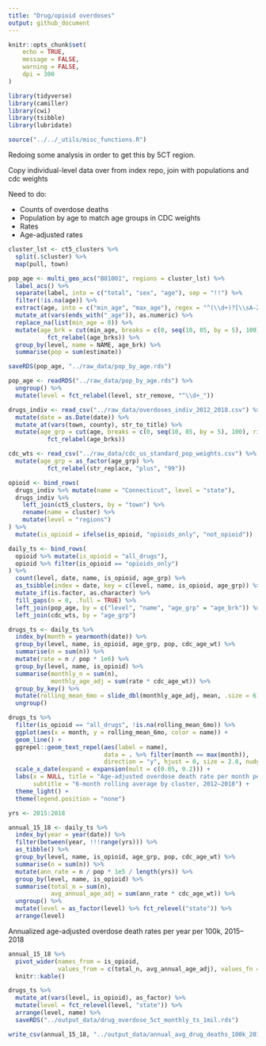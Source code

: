 ```yaml
---
title: "Drug/opioid overdoses"
output: github_document
---
```


```r
knitr::opts_chunk$set(
	echo = TRUE,
	message = FALSE,
	warning = FALSE,
	dpi = 300
)
```

```r
library(tidyverse)
library(camiller)
library(cwi)
library(tsibble)
library(lubridate)

source("../../_utils/misc_functions.R")
```


Redoing some analysis in order to get this by 5CT region. 

Copy individual-level data over from index repo, join with populations and cdc weights

Need to do:

* Counts of overdose deaths
* Population by age to match age groups in CDC weights
* Rates
* Age-adjusted rates

```r
cluster_lst <- ct5_clusters %>%
  split(.$cluster) %>%
  map(pull, town)
```

```r
pop_age <- multi_geo_acs("B01001", regions = cluster_lst) %>%
  label_acs() %>%
  separate(label, into = c("total", "sex", "age"), sep = "!!") %>%
  filter(!is.na(age)) %>%
  extract(age, into = c("min_age", "max_age"), regex = "^(\\d+)?[\\sA-Za-z]+(\\d+)?") %>%
  mutate_at(vars(ends_with("_age")), as.numeric) %>%
  replace_na(list(min_age = 0)) %>%
  mutate(age_brk = cut(min_age, breaks = c(0, seq(10, 85, by = 5), 100), include.lowest = TRUE, right = FALSE) %>%
           fct_relabel(age_brks)) %>%
  group_by(level, name = NAME, age_brk) %>%
  summarise(pop = sum(estimate))

saveRDS(pop_age, "../raw_data/pop_by_age.rds")
```


```r
pop_age <- readRDS("../raw_data/pop_by_age.rds") %>%
  ungroup() %>%
  mutate(level = fct_relabel(level, str_remove, "^\\d+_"))

drugs_indiv <- read_csv("../raw_data/overdoses_indiv_2012_2018.csv") %>%
  mutate(date = as.Date(date)) %>%
  mutate_at(vars(town, county), str_to_title) %>%
  mutate(age_grp = cut(age, breaks = c(0, seq(10, 85, by = 5), 100), right = FALSE) %>%
           fct_relabel(age_brks))

cdc_wts <- read_csv("../raw_data/cdc_us_standard_pop_weights.csv") %>%
  mutate(age_grp = as_factor(age_grp) %>%
           fct_relabel(str_replace, "plus", "99"))
```

```r
opioid <- bind_rows(
  drugs_indiv %>% mutate(name = "Connecticut", level = "state"),
  drugs_indiv %>%
    left_join(ct5_clusters, by = "town") %>%
    rename(name = cluster) %>%
    mutate(level = "regions")
) %>%
  mutate(is_opioid = ifelse(is_opioid, "opioids_only", "not_opioid"))

daily_ts <- bind_rows(
  opioid %>% mutate(is_opioid = "all_drugs"),
  opioid %>% filter(is_opioid == "opioids_only")
) %>%
  count(level, date, name, is_opioid, age_grp) %>%
  as_tsibble(index = date, key = c(level, name, is_opioid, age_grp)) %>%
  mutate_if(is.factor, as.character) %>%
  fill_gaps(n = 0, .full = TRUE) %>%
  left_join(pop_age, by = c("level", "name", "age_grp" = "age_brk")) %>%
  left_join(cdc_wts, by = "age_grp")

drugs_ts <- daily_ts %>%
  index_by(month = yearmonth(date)) %>% 
  group_by(level, name, is_opioid, age_grp, pop, cdc_age_wt) %>%
  summarise(n = sum(n)) %>%
  mutate(rate = n / pop * 1e6) %>%
  group_by(level, name, is_opioid) %>%
  summarise(monthly_n = sum(n),
            monthly_age_adj = sum(rate * cdc_age_wt)) %>% 
  group_by_key() %>%
  mutate(rolling_mean_6mo = slide_dbl(monthly_age_adj, mean, .size = 6)) %>%
  ungroup()
```

```r
drugs_ts %>%
  filter(is_opioid == "all_drugs", !is.na(rolling_mean_6mo)) %>%
  ggplot(aes(x = month, y = rolling_mean_6mo, color = name)) +
  geom_line() +
  ggrepel::geom_text_repel(aes(label = name), 
                           data = . %>% filter(month == max(month)),
                           direction = "y", hjust = 0, size = 2.8, nudge_x = 30) +
  scale_x_date(expand = expansion(mult = c(0.05, 0.2))) +
  labs(x = NULL, title = "Age-adjusted overdose death rate per month per 1 million",
       subtitle = "6-month rolling average by cluster, 2012–2018") +
  theme_light() +
  theme(legend.position = "none")
```


```r
yrs <- 2015:2018

annual_15_18 <- daily_ts %>%
  index_by(year = year(date)) %>% 
  filter(between(year, !!!range(yrs))) %>%
  as_tibble() %>%
  group_by(level, name, is_opioid, age_grp, pop, cdc_age_wt) %>%
  summarise(n = sum(n)) %>%
  mutate(ann_rate = n / pop * 1e5 / length(yrs)) %>%
  group_by(level, name, is_opioid) %>%
  summarise(total_n = sum(n),
            avg_annual_age_adj = sum(ann_rate * cdc_age_wt)) %>% 
  ungroup() %>%
  mutate(level = as_factor(level) %>% fct_relevel("state")) %>%
  arrange(level)
```

Annualized age-adjusted overdose death rates per year per 100k, 2015–2018

```r
annual_15_18 %>%
  pivot_wider(names_from = is_opioid, 
              values_from = c(total_n, avg_annual_age_adj), values_fn = list(avg_annual_age_adj = ~round(., digits = 1))) %>%
  knitr::kable()
```


```r
drugs_ts %>%
  mutate_at(vars(level, is_opioid), as_factor) %>%
  mutate(level = fct_relevel(level, "state")) %>%
  arrange(level, name) %>%
  saveRDS("../output_data/drug_overdose_5ct_monthly_ts_1mil.rds")

write_csv(annual_15_18, "../output_data/annual_avg_drug_deaths_100k_2015_2018.csv")
```